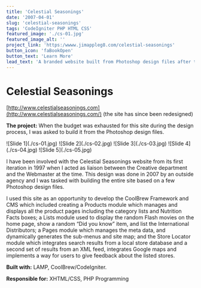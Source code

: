 ```yaml
---
title: 'Celestial Seasonings'
date: '2007-04-01'
slug: 'celestial-seasonings'
tags: 'CodeIgniter PHP HTML CSS'
featured_image: './cs-01.jpg'
featured_image_alt: ''
project_link: 'https:/wwww.jimappleg8.com/celestial-seasonings'
button_icon: 'faBookOpen'
button_text: 'Learn More'
lead_text: 'A branded website built from Photoshop design files after the design process exhausted the budget. I used it as an opportunity to develop several modules for [Coolbrew](#coolbrew) including Products, Lists, Pages, and Store Locator.'
---
```


# Celestial Seasonings

[http://www.celestialseasonings.com](http://www.celestialseasonings.com/) (the site has since been redesigned)

**The project:** When the budget was exhausted for this site during the design process, I was asked to build it from the Photoshop design files.

<Carousel variant="dark">
  <Carousel.Item>
    ![Slide 1](./cs-01.jpg)
  </Carousel.Item>
  <Carousel.Item>
    ![Slide 2](./cs-02.jpg)
  </Carousel.Item>
  <Carousel.Item>
    ![Slide 3](./cs-03.jpg)
  </Carousel.Item>
  <Carousel.Item>
    ![Slide 4](./cs-04.jpg)
  </Carousel.Item>
  <Carousel.Item>
    ![Slide 5](./cs-05.jpg)
  </Carousel.Item>
</Carousel>

I have been involved with the Celestial Seasonings website from its first iteration in 1997 when I acted as liaison between the Creative department and the Webmaster at the time. This design was done in 2007 by an outside agency and I was tasked with building the entire site based on a few Photoshop design files.

I used this site as an opportunity to develop the CoolBrew Framework and CMS which included creating a Products module which manages and displays all the product pages including the category lists and Nutrition Facts boxes; a Lists module used to display the random Flash movies on the home page, show a random “Did you know” item, and list the International Distributors; a Pages module which manages the meta data, and dynamically generates the sub-menus and site map; and the Store Locator module which integrates search results from a local store database and a second set of results from an XML feed, integrates Google maps and implements a way for users to give feedback about the listed stores.

**Built with:** LAMP, CoolBrew/CodeIgniter.

**Responsible for:** XHTML/CSS, PHP Programming